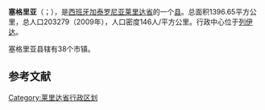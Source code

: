{{Infobox settlement
| name                    = 塞格里亚
| native_name             = Segriá
| settlement_type         = 县
| image_skyline           = 
| imagesize               = 
| image_caption           = 
| image_flag              = Bandera del Segrià.svg
| flag_size               = 
| image_shield            = Escut del Segrià.svg
| shield_size             = 
| image_map               = Localització del Segrià.svg
| map_caption             = 在莱里达省得位置
| pushpin_map             = Spain
| pushpin_label_position  = 
| pushpin_map_caption     = 在西班牙的位置
| latd  =41   |latm  =37  |lats  =00 |latNS  = N 
| longd =0   |longm =37 |longs =00 |longEW = E 
| coordinates_type        = region:ES_type:city
| coordinates_display     = inline,title
| subdivision_type        = 国家
| subdivision_name        = 西班牙
| subdivision_type1       = [[西班牙行政区划|自治区]]
| subdivision_name1       = [[加泰罗尼亚|加泰罗尼亚]]
| subdivision_type2       = [[省_(西班牙)|省]]
| subdivision_name2       = [[莱里达省|莱里达省]]
| area_total_km2          = 1396.65
| population_total        = 203279 
| population_as_of        = 2009年
| population_density_km2  = auto
| website                 = 
| footnotes               = 
}}
'''塞格里亚'''（{{lang-es|Segriá}}；{{lang-ca|Segrià}}），是[[西班牙|西班牙]][[加泰罗尼亚|加泰罗尼亚]][[莱里达省|莱里达省]]的一个[[县_(西班牙)|县]]。总面积1396.65平方公里，总人口203279（2009年），人口密度146人/平方公里。行政中心位于[[列伊达|列伊达]]。

塞格里亚县辖有38个市镇。

==参考文献==
{{reflist}}

[[Category:莱里达省行政区划|Category:莱里达省行政区划]]